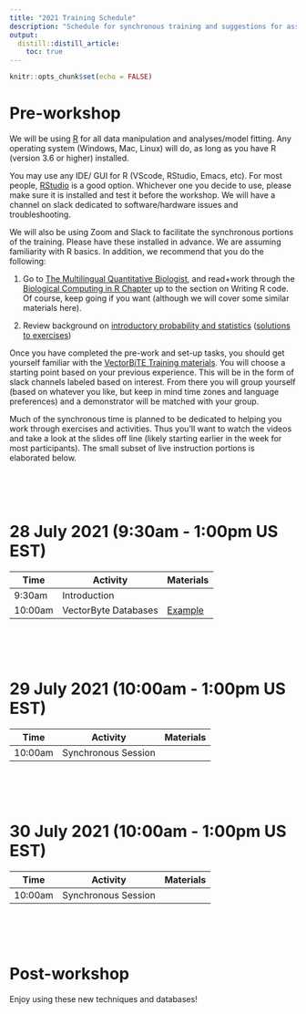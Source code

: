 ```yaml
---
title: "2021 Training Schedule"
description: "Schedule for synchronous training and suggestions for assynchronous study"
output: 
  distill::distill_article:
    toc: true
---
```


```r
knitr::opts_chunk$set(echo = FALSE)
```

# Pre-workshop
We will be using [R](https://cran.r-project.org/) for all data manipulation and analyses/model fitting. Any operating system (Windows, Mac, Linux) will do, as long as you have R (version 3.6 or higher) installed.

You may use any IDE/ GUI for R (VScode, RStudio, Emacs, etc). For most people, [RStudio](https://www.rstudio.com/) is a good option. Whichever one you decide to use, please make sure it is installed and test it before the workshop. We will have a channel on slack dedicated to software/hardware issues and troubleshooting.

We will also be using Zoom and Slack to facilitate the synchronous portions of the training. Please have these installed in advance. We are assuming familiarity with R basics. In addition, we recommend that you do the following:

1. Go to [The Multilingual Quantitative Biologist](https://mhasoba.github.io/TheMulQuaBio/intro.html), and read+work through the [Biological Computing in R Chapter](https://mhasoba.github.io/TheMulQuaBio/notebooks/07-R.html) up to the section on Writing R code. Of course, keep going if you want (although we will cover some similar materials here).


2. Review background on [introductory probability and statistics](activities/Stats_review.html) ([solutions to exercises](activities/Stats_review_soln.html)) 

Once you have completed the pre-work and set-up tasks, you should get yourself familiar with the [VectorBiTE Training materials](materials.html). You will choose a starting point based on your previous experience. This will be in the form of slack channels labeled based on interest. From there you will group yourself (based on whatever you like, but keep in mind time zones and language preferences) and a demonstrator will be matched with your group.

Much of the synchronous time is planned to be dedicated to helping you work through exercises and activities. Thus you'll want to watch the videos and take a look at the slides off line (likely starting earlier in the week for most participants). The small subset of live instruction portions is elaborated below.

<br>
<br>
<br>

# 28 July 2021 (9:30am - 1:00pm US EST)

| Time     | Activity             | Materials                |
| -------  | -------------------- | ------------------------ |
|  9:30am  | Introduction         |                          |
| 10:00am  | VectorByte Databases | [Example](example.html)  |

<br>
<br>
<br>

# 29 July 2021 (10:00am - 1:00pm US EST)

| Time     | Activity             | Materials                |
| -------  | -------------------- | ------------------------ |
| 10:00am  | Synchronous Session  |                          |

<br>
<br>
<br>

# 30 July 2021 (10:00am - 1:00pm US EST)

| Time     | Activity             | Materials                |
| -------  | -------------------- | ------------------------ |
| 10:00am  | Synchronous Session  |                          |

<br>
<br>
<br>

# Post-workshop
Enjoy using these new techniques and databases!

<br>
<br>
<br>


